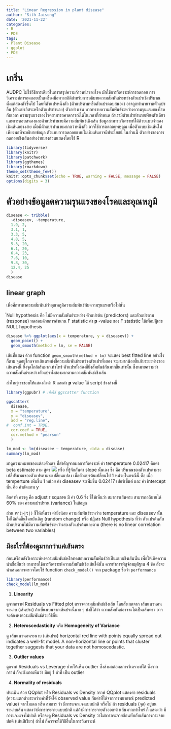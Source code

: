 ```yaml
---
title: "Linear Regression in plant disease"
author: "Sith Jaisong"
date: '2021-11-22'
categories:
- R
- PDE
tags:
- Plant Disease
- ggplot
- PDE
---
```


# เกริ่น

AUDPC ไม่ใช่วิธีการเดียวในการสรุปความก้าวหน้าของโรค มักใช้การวิเคราะห์การถดถอย การวิเคราะห์การถดถอยเป็นเครื่องมือทางสถิติสำหรับการอธิบายความสัมพันธ์ระหว่างตัวแปรเชิงปริมาณตั้งแต่สองตัวขึ้นไป โดยที่ตัวแปรหนึ่งตัว (ตัวแปรตามหรือตัวแปรตอบสนอง) อาจถูกทำนายจากตัวแปรอื่น (ตัวแปรอิสระหรือตัวแปรทำนาย) ตัวอย่างเช่น หากทราบความสัมพันธ์ระหว่างความรุนแรงของโรคกับเวลา ความรุนแรงของโรคสามารถคาดการณ์ได้ในเวลาที่กำหนด
ถ้าเรามีตัวแปรทำนายเพียงตัวเดียวและการตอบสนองและตัวแปรทำนายมีความสัมพันธ์เชิงเส้น ข้อมูลสามารถวิเคราะห์ได้ด้วยแบบจำลองเชิงเส้นอย่างง่าย เมื่อมีตัวแปรทำนายมากกว่าหนึ่งตัว อาจใช้การถดถอยพหุคูณ เมื่อตัวแบบเชิงเส้นไม่เพียงพอที่จะอธิบายข้อมูล ตัวแบบการถดถอยแบบไม่เชิงเส้นอาจมีประโยชน์ ในส่วนนี้ ตัวอย่างของการถดถอยเชิงเส้นอย่างง่ายบางส่วนแสดงโดยใช้ R

```r
library(tidyverse)
library(knitr)
library(patchwork)
library(ggthemes)
library(rmarkdown)
theme_set(theme_few())
knitr::opts_chunk$set(echo = TRUE, warning = FALSE, message = FALSE)
options(digits = 3)
```
# ตัวอย่างข้อมูลตความรุนแรงของโรคและอุณหภูมิ
```r
disease <- tribble(
  ~diseasev, ~temperature,
  1.9, 2,
  3.1, 1,
  3.3, 5,
  4.8, 5,
  5.3, 20,
  6.1, 20,
  6.4, 23,
  7.6, 10,
  9.8, 30,
  12.4, 25
  )
disease
```

## linear graph
เพื่อศึกษาหาความสัมพันธ์ว่าอุณหภูมิความสัมพันธ์กับความรุนแรงหรือไม่นั้น

์Null hypothesis คือ ไม่มีความสัมพันธ์ระหว่าง ตัวแปรต้น (predictors) และตัวแปรตาม (response) ทดสอบด้วยการคำนวน F statistic ค่า **p** -value ของ F statistic ใช้เพื่อปฎิเสธ NULL hypothesis

```r
disease %>% ggplot(aes(x = temperature, y = diseasev)) +
  geom_point() +
  geom_smooth(method = lm, se = FALSE)
```

เส้นที่แสดง ด้วย function `geom_smooth(method = lm)` จะแสดง best fitted line อย่างไรก็ตาม จุดอยู่ไกลจากเส้นตรงบ่งชี้ความสัมพันธ์ระหว่างตัวแปรทั้งสอง จะมามากน้อยขึ้นกับระยะห่างของเส้นตรงนี้ ยิ่งจุดใกล้เส้นมากเท่าไหร่ ตัวแปรทั้งสองก็ยิ่งสัมพันธ์กันมากขึ้นเท่านั้น ซึ่งหมายความว่าความสัมพันธ์ระหว่างตัวแปรทั้งสองมากตามความสัมพันธ์เชิงเส้น

ส่วใหญ่เราชอบให้แสดงถึงค่า R และค่า **p** value ใช้ script ข้างล่างนี้

```r
library(ggpubr) # เพื่อใช้ ggscatter function

ggscatter(
  disease,
  x = "temperature",
  y = "diseasev",
  add = "reg.line",
#  conf.int = TRUE,
  cor.coef = TRUE,
  cor.method = "pearson"
  )
```

```r
lm_mod <- lm(diseasev ~ temperature, data = disease)
summary(lm_mod)
```
มาดูความหมายของแต่ละตัวเลข ที่สำคัญจากผลการวิเคราะห์
ค่า temperature 0.02417 คือค่า beta estimate ตาม สูตร ![](https://i.stack.imgur.com/uC5Jnm.png) หรือ ที่รู้จักกันค่า slope นั้นเอง ซึ่ง คือ ปริมาณของตัวแปรตามขะเปลี่ปริมาณของตัวแปรตามขะเปลี่ยนแปลง เมื่อตัวแปรต้นเปลี่ยนไป 1 หน่วยในกรณีนี้ คือ เมื่อ temperture เพิ่มขึ้น 1 หน่วย ค่า diseasev จะเพิ่มขึ้น 0.02417 เปอร์เซ็นต์ และ ค่า intercept นั้น คือ ค่าตัดแกน y

อีกค่าที่ ควรดู คือ adjust r square มี ค่า 0.6 ซึ่ง ชี้ให้เห็นว่า สมาการเส้นตรง สามารถอถิบายได้ 60% ของ ความแปรปรวน (variance) ในข้อมูล

ส่วน `Pr(>|t|)` ชี้ให้เห็นว่า ค่ายิ่งน้อย ความสัมพันธ์ระหว่าง temperature และ diseasev นั้น ไม่ได้เกิดขึ้นโดยบังเอิญ (random change) หรือ ปฎิเสธ Null hypothesis ที่ว่า ตัวแปรต้นกับตัวแปรตามไม่มีความสัมพันธ์ระหว่างสองตัวแปรต้นและตาม (there is no linear correlation between two variables)

## มีอะไรที่ต้องดูมากกว่าแค่เส้นตรง
ก่อนหรือหลังวิเคราะห์หาความสัมพันธ์หรือทดสอบความสัมพันธ์ว่าเป็นแบบเชิงเส้นนั้น เพื่อให้เกิดความน่าเชื่อมั่นว่า สามารถใช้การวิเคราะห์ความสัมพันธ์เชิงเส้นได้นั้น ควรทำการพิสูจ์สมมุติฐาน 4 ข้อ สังจะนำเสนอการตรวจโดยใช้ function `check_model()` จาก package ชื่อว่า `performance`
```r
library(performance)
check_model(lm_mod)
```
1. **Linearity**


ดูจากกราฟ Residuals vs Fitted plot ตรวจความสัมพันธ์เชิงเส้น โดยสังเกตจาก เส้นแนวนอนระนาบ (เส้นประ) ถ้าเบี่ยงเบนจากเส้นประนี้มาก ๆ บ่งชี้ได้ว่า ความสัมพันธ์อาจจะไม่เป็นเส้นตรง อาจจะต้องหาความสัมพันธ์ด้วยวิธีอื่น

2. **Heteroscedasticity** หรือ **Homogeneity of Variance**


ดู เส้นแนวนอนระนาบ (เส้นประ) horizontal red line with points equally spread out indicates a well-fit model. A non-horizontal line or points that cluster together suggests that your data are not homoscedastic.

3. **Outlier values**


ดูกราฟ Residuals vs Leverage ช่วยให้เห็น outlier ซึ่งส่งผลต่อผลการวิเคราะห์ได้ ซึ่งจากกราฟ ก็จะสังเกตเห็นว่า มีอยู่ 1 ค่าที่ เป็น outlier


4. **Normality of residuals**


ประเมิน ด้วย QQplot หรือ Residuals vs Density กราฟ QQplot แสดงค่า residuals (ความแตกต่างระหว่างค่าที่วัดได้ observed value กับค่าที่ได้จากการพยากรณ์ predicted value) จากโมเดล หรือ สมการ ว่า มีการแจกแจงแบบปกติ หรือไม่ ถ้า residuals (จุด) อยู่บนระนาบเส้น แสดงว่ามีการกระจายแบบปกติ แต่ถ้ามีการกระจายตัวออกห่างเส้นมากเท่าไหร่ ก็ แสดงว่า มีการแจงแจงไม่ปกติ หรือจะดู Residuals vs Density ว่าไม่การกระจายซ้อนทับกับเส้นการกระจายปกติ (เส้นสีเขียว) ถ้าไม่ ก็ควรจะใช้วิธีอื่นในการวิเคราะห์
